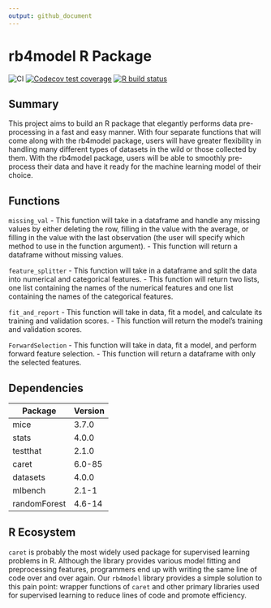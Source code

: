 ```yaml
---
output: github_document
---
```


<!-- README.md is generated from README.Rmd. Please edit that file -->

# rb4model R Package

<!-- badges: start -->
![CI](https://github.com/UBC-MDS/rb4model/workflows/CI/badge.svg)
[![Codecov test coverage](https://codecov.io/gh/UBC-MDS/rb4model/branch/master/graph/badge.svg)](https://codecov.io/gh/UBC-MDS/rb4model?branch=master)
[![R build status](https://github.com/UBC-MDS/rb4model/workflows/R-CMD-check/badge.svg)](https://github.com/UBC-MDS/rb4model/actions)
<!-- badges: end -->

## Summary

This project aims to build an R package that elegantly
performs data pre-processing in a fast and easy manner. With four
separate functions that will come along with the rb4model package, users
will have greater flexibility in handling many different types of
datasets in the wild or those collected by them. With the rb4model package,
users will be able to smoothly pre-process their data and have it ready
for the machine learning model of their choice.

## Functions

`missing_val`
- This function will take in a dataframe and handle any missing values by either deleting the row, filling in the value with the average, or filling in the value with the last observation (the user will specify which method to use in the function argument).
- This function will return a dataframe without missing values.

`feature_splitter`
- This function will take in a dataframe and split the data into numerical and categorical features.
- This function will return two lists, one list containing the names of the numerical features and one list containing the names of the categorical features.

`fit_and_report`
- This function will take in data, fit a model, and calculate its training and validation scores.
- This function will return the model's training and validation scores.

`ForwardSelection`
- This function will take in data, fit a model, and perform forward feature selection.
- This function will return a dataframe with only the selected features.

## Dependencies
|Package|Version|
|-------|-------|
|mice|3.7.0|
|stats|4.0.0|
|testthat|2.1.0|
|caret|6.0-85|
|datasets|4.0.0|
|mlbench|2.1-1|
|randomForest|4.6-14|
    
## R Ecosystem

`caret` is probably the most widely used package for supervised learning problems in R. Although the library provides various model fitting and preprocessing features, programmers end up with writing the same line of code over and over again. Our `rb4model` library provides a simple solution to this pain point: wrapper functions of `caret` and other primary libraries used for supervised learning to reduce lines of code and promote efficiency.
